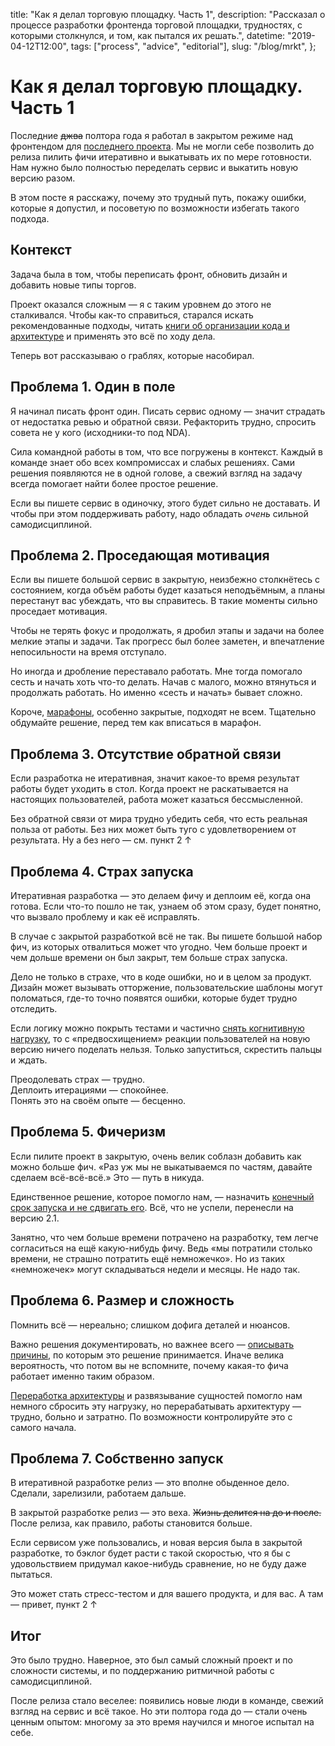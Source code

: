   title: "Как я делал торговую площадку. Часть 1",
  description:
    "Рассказал о процессе разработки фронтенда торговой площадки, трудностях, с которыми столкнулся, и том, как пытался их решать.",
  datetime: "2019-04-12T12:00",
  tags: ["process", "advice", "editorial"],
  slug: "/blog/mrkt",
};

# Как я делал торговую площадку. Часть 1

Последние <del>джва</del> полтора года я работал в закрытом режиме над фронтендом для [последнего проекта](/projects/mrkt/). Мы не могли себе позволить до релиза пилить фичи итеративно и выкатывать их по мере готовности. Нам нужно было полностью переделать сервис и выкатить новую версию разом.

В этом посте я расскажу, почему это трудный путь, покажу ошибки, которые я допустил, и посоветую по возможности избегать такого подхода.

## Контекст

Задача была в том, чтобы переписать фронт, обновить дизайн и добавить новые типы торгов.

Проект оказался сложным — я с таким уровнем до этого не сталкивался. Чтобы как-то справиться, старался искать рекомендованные подходы, читать [книги об организации кода и архитектуре](/tag/summary/) и применять это всё по ходу дела.

Теперь вот рассказываю о граблях, которые насобирал.

## Проблема 1. Один в поле

Я начинал писать фронт один. Писать сервис одному — значит страдать от недостатка ревью и обратной связи. Рефакторить трудно, спросить совета не у кого (исходники-то под NDA).

Сила командной работы в том, что все погружены в контекст. Каждый в команде знает обо всех компромиссах и слабых решениях. Сами решения появляются не в одной голове, а свежий взгляд на задачу всегда помогает найти более простое решение.

Если вы пишете сервис в одиночку, этого будет сильно не доставать. И чтобы при этом поддерживать работу, надо обладать _очень_ сильной самодисциплиной.

## Проблема 2. Проседающая мотивация

Если вы пишете большой сервис в закрытую, неизбежно столкнётесь с состоянием, когда объём работы будет казаться неподъёмным, а планы перестанут вас убеждать, что вы справитесь. В такие моменты сильно проседает мотивация.

Чтобы не терять фокус и продолжать, я дробил этапы и задачи на более мелкие этапы и задачи. Так прогресс был более заметен, и впечатление непосильности на время отступало.

Но иногда и дробление переставало работать. Мне тогда помогало сесть и начать хоть что-то делать. Начав с малого, можно втянуться и продолжать работать. Но именно «сесть и начать» бывает сложно.

Короче, [марафоны](https://felixit.blog/2018/06/25/opyt-v-godah/), особенно закрытые, подходят не всем. Тщательно обдумайте решение, перед тем как вписаться в марафон.

## Проблема 3. Отсутствие обратной связи

Если разработка не итеративная, значит какое-то время результат работы будет уходить в стол. Когда проект не раскатывается на настоящих пользователей, работа может казаться бессмысленной.

Без обратной связи от мира трудно убедить себя, что есть реальная польза от работы. Без них может быть туго с удовлетворением от результата. Ну а без него — см. пункт 2 &uarr;

## Проблема 4. Страх запуска

Итеративная разработка — это делаем фичу и деплоим её, когда она готова. Если что-то пошло не так, узнаем об этом сразу, будет понятно, что вызвало проблему и как её исправлять.

В случае с закрытой разработкой всё не так. Вы пишете большой набор фич, из которых отвалиться может что угодно. Чем больше проект и чем дольше времени он был закрыт, тем больше страх запуска.

Дело не только в страхе, что в коде ошибки, но и в целом за продукт. Дизайн может вызывать отторжение, пользовательские шаблоны могут поломаться, где-то точно появятся ошибки, которые будет трудно отследить.

Если логику можно покрыть тестами и частично [снять когнитивную нагрузку](https://t.me/pmdaily/143), то с «предвосхищением» реакции пользователей на новую версию ничего поделать нельзя. Только запуститься, скрестить пальцы и ждать.

Преодолевать страх — трудно.<br />Деплоить итерациями — спокойнее.<br />Понять это на своём опыте — бесценно.

## Проблема 5. Фичеризм

Если пилите проект в закрытую, очень велик соблазн добавить как можно больше фич. «Раз уж мы не выкатываемся по частям, давайте сделаем всё-всё-всё.» Это — путь в никуда.

Единственное решение, которое помогло нам, — назначить [конечный срок запуска и не сдвигать его](https://bureau.ru/about/fff/). Всё, что не успели, перенесли на версию 2.1.

Занятно, что чем больше времени потрачено на разработку, тем легче согласиться на ещё какую-нибудь фичу. Ведь «мы потратили столько времени, не страшно потратить ещё немножечко». Но из таких «немножечек» могут складываться недели и месяцы. Не надо так.

## Проблема 6. Размер и сложность

Помнить всё — нереально; слишком дофига деталей и нюансов.

Важно решения документировать, но важнее всего — [описывать причины](/blog/documentation/), по которым это решение принимается. Иначе велика вероятность, что потом вы не вспомните, почему какая-то фича работает именно таким образом.

[Переработка архитектуры](/blog/architecture-which-sucks/) и развязывание сущностей помогло нам немного сбросить эту нагрузку, но перерабатывать архитектуру — трудно, больно и затратно. По возможности контролируйте это с самого начала.

## Проблема 7. Собственно запуск

В итеративной разработке релиз — это вполне обыденное дело. Сделали, зарелизили, работаем дальше.

В закрытой разработке релиз — это веха. <del>Жизнь делится на до и после.</del> После релиза, как правило, работы становится больше.

Если сервисом уже пользовались, и новая версия была в закрытой разработке, то бэклог будет расти с такой скоростью, что я бы с удовольствием придумал какое-нибудь сравнение, но не буду даже пытаться.

Это может стать стресс-тестом и для вашего продукта, и для вас. А там — привет, пункт 2 &uarr;

## Итог

Это было трудно. Наверное, это был самый сложный проект и по сложности системы, и по поддержанию ритмичной работы с самодисциплиной.

После релиза стало веселее: появились новые люди в команде, свежий взгляд на сервис и всё такое. Но эти полтора года до — стали очень ценным опытом: многому за это время научился и многое испытал на себе.
